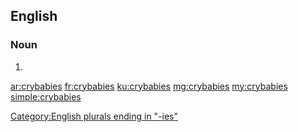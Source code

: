==English==

===Noun===
{{head|en}}

# {{plural of|crybaby}}

[[Category:English plurals ending in "-ies"]]

[[ar:crybabies]]
[[fr:crybabies]]
[[ku:crybabies]]
[[mg:crybabies]]
[[my:crybabies]]
[[simple:crybabies]]